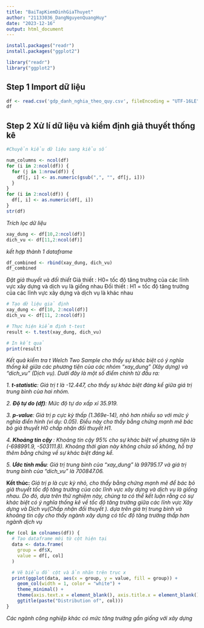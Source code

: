 ```yaml
---
title: "BaiTapKiemDinhGiaThuyet"
author: "21133036_DangNguyenQuangHuy"
date: "2023-12-16"
output: html_document
---
```


```r
install.packages("readr")
install.packages("ggplot2")
```

```r
library("readr")
library("ggplot2")
```

## Step 1 Import dữ liệu
```r
df <- read.csv('gdp_danh_nghia_theo_quy.csv', fileEncoding = "UTF-16LE", sep="\t");
df
```
## Step 2 Xử lí dữ liệu và kiểm định giả thuyết thống kê
```r
#Chuyển kiểu dữ liệu sang kiểu số

num_columns <- ncol(df)
for (i in 2:ncol(df)) {
  for (j in 1:nrow(df)) {
    df[j, i] <- as.numeric(gsub(",", "", df[j, i]))
  }
}
for (i in 2:ncol(df)) {
  df[, i] <- as.numeric(df[, i])
}
str(df)
```
*Trích lọc dữ liệu *

```r
xay_dung <- df[10,2:ncol(df)]
dich_vu <- df[11,2:ncol(df)]
```

*kết hợp thành 1 dataframe *

```r
df_combined <- rbind(xay_dung, dich_vu)
df_combined
```

 *Đặt giả thuyết và đối thiết*
 Giả thiết : H0=  tốc độ tăng trưởng của các lĩnh vực xây dựng và dịch vụ là giống nhau
 Đối thiết : H1 = tốc độ tăng trưởng của các lĩnh vực xây dựng và dịch vụ là khác nhau

```r

# Tạo dữ liệu giả định
xay_dung <- df[10, 2:ncol(df)]
dich_vu <- df[11, 2:ncol(df)]

# Thực hiện kiểm định t-test
result <- t.test(xay_dung, dich_vu)

# In kết quả
print(result)

```
*Kết quả kiểm tra t Welch Two Sample cho thấy sự khác biệt có ý nghĩa thống kê giữa các phương tiện của các nhóm "xay_dung" (Xây dựng) và "dich_vu" (Dịch vụ). Dưới đây là một số điểm chính từ đầu ra:*

*1. **t-statistic**: Giá trị t là -12.447, cho thấy sự khác biệt đáng kể giữa giá trị trung bình của hai nhóm.*

*2. **Độ tự do (df)**: Mức độ tự do xấp xỉ 35.919.*

*3. **p-value**: Giá trị p cực kỳ thấp (1.369e-14), nhỏ hơn nhiều so với mức ý nghĩa điển hình (ví dụ: 0.05). Điều này cho thấy bằng chứng mạnh mẽ bác bỏ giả thuyết H0 chấp nhận đối thuyết H1.*

*4. **Khoảng tin cậy **: Khoảng tin cậy 95% cho sự khác biệt về phương tiện là (-698991.9, -503111.8). Khoảng thời gian này không chứa số không, hỗ trợ thêm bằng chứng về sự khác biệt đáng kể.*

*5. **Ước tính mẫu**: Giá trị trung bình của "xay_dung" là 99795.17 và giá trị trung bình của "dich_vu" là 700847.06.*

**Kết thúc:**
*Giá trị p là cực kỳ nhỏ, cho thấy bằng chứng mạnh mẽ để bác bỏ giả thuyết tốc độ tăng trưởng của các lĩnh vực xây dựng và dịch vụ là giống nhau. Do đó, dựa trên thử nghiệm này, chúng ta có thể kết luận rằng có sự khác biệt có ý nghĩa thống kê về tốc độ tăng trưởng giữa các lĩnh vực Xây dựng và Dịch vụ(Chấp nhận đối thuyết ). dựa trên giá trị trung bình và khoảng tin cậy cho thấy ngành xây dựng có tốc độ tăng trưởng thấp hơn ngành dịch vụ*


```r
for (col in colnames(df)) {
  # Tạo dataframe mới từ cột hiện tại
  data <- data.frame(
    group = df$X,
    value = df[, col]
  )

  # Vẽ biểu đồ cột và ẩn nhãn trên trục x
  print(ggplot(data, aes(x = group, y = value, fill = group)) +
    geom_col(width = 1, color = "white") +
    theme_minimal() +
    theme(axis.text.x = element_blank(), axis.title.x = element_blank()) +
    ggtitle(paste("Distribution of", col)))
}

```

*Các ngành công nghiệp khác có mức tăng trưởng gần giống với xây dựng*

